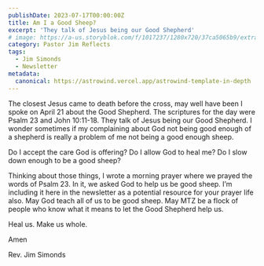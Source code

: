 ```yaml
---
publishDate: 2023-07-17T00:00:00Z
title: Am I a Good Sheep?
excerpt: 'They talk of Jesus being our Good Shepherd'
# image: https://a-us.storyblok.com/f/1017237/1280x720/37ca5065b9/extravagantgenerosity-slide_for_facebook.jpg
category: Pastor Jim Reflects
tags:
  - Jim Simonds
  - Newsletter
metadata:
  canonical: https://astrowind.vercel.app/astrowind-template-in-depth
---
```




The closest Jesus came to death before the cross, may well have been I
spoke on April 21 about the Good Shepherd. The scriptures for the day were
Psalm 23 and John 10:11-18. They talk of Jesus being our Good Shepherd. I
wonder sometimes if my complaining about God not being good enough
of a shepherd is really a problem of me not being a good enough sheep.

Do I accept the care God is offering? Do I allow God to heal me? Do I slow
down enough to be a good sheep?

Thinking about those things, I wrote a morning prayer where we prayed the words of Psalm
23. In it, we asked God to help us be good sheep. I’m including it here in the newsletter as
a potential resource for your prayer life also. May God teach all of us to be good sheep.
May MTZ be a flock of people who know what it means to let the Good Shepherd help us.

Heal us. Make us whole.

Amen


Rev. Jim Simonds
